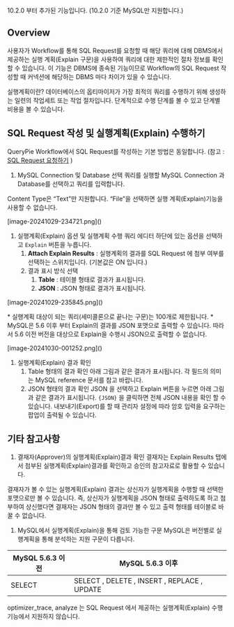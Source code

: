 
<Callout type="info">
10.2.0 부터 추가된 기능입니다. (10.2.0 기준 MySQL만 지원합니다.) 
</Callout>

## Overview
사용자가 Workflow를 통해 SQL Request를 요청할 때 해당 쿼리에 대해 DBMS에서 제공하는 실행 계획(Explain 구문)을 사용하여 쿼리에 대한 제한적인 절차 정보를 확인할 수 있습니다. 이 기능은 DBMS에 종속된 기능이므로 Workflow의 SQL Request 작성할 때 커넥션에 해당하는 DBMS 마다 차이가 있을 수 있습니다.

<Callout type="info">
실행계획이란?  데이터베이스의 옵티마이저가 가장 최적의 쿼리를 수행하기 위해 생성하는 일련의 작업세트 또는 작업 절차입니다. 단계적으로 수행 단계를 볼 수 있고 단계별 비용을 볼 수 있습니다. 
</Callout>

## SQL Request 작성 및 실행계획(Explain) 수행하기
QueryPie Workflow에서 SQL Request를 작성하는 기본 방법은 동일합니다. (참고 : [SQL Request 요청하기](https://chequer.atlassian.net/l/cp/6hUBcwmi) )

1. MySQL Connection 및 Database 선택  쿼리를 실행할 MySQL Connection 과 Database를 선택하고 쿼리를 입력합니다.

<Callout type="important">
Content Type은 “Text”만 지원합니다. “File”을 선택하면 실행 계획(Explain)기능을 사용할 수 없습니다. 
</Callout>

<p align="center">
<div>[image-20241029-234721.png]()</div>
</p>

1. 실행계획(Explain) 옵션 및 실행계획 수행 쿼리 에디터 하단에 있는 옵션을 선택하고 `Explain` 버튼을 누릅니다.
    1. **Attach Explain Results**  : 실행계획의 결과를 SQL Request 에 첨부 여부를 선택하는 스위치입니다. (기본값은 ON 입니다.)
    2. 결과 표시 방식 선택
        1. **Table**  : 테이블 형태로 결과가 표시됩니다.
        2. **JSON**  : JSON 형태로 결과가 표시됩니다.

<p align="center">
<div>[image-20241029-235845.png]()</div>
</p>

<Callout type="important">
* 실행계획 대상이 되는 쿼리(세미콜론으로 끝나는 구문)는 100개로 제한됩니다.
* MySQL은 5.6 이후 부터 Explain의 결과를 JSON 포맷으로 출력할 수 있습니다. 따라서 5.6 이전 버전을 대상으로 Explain을 수행시 JSON으로 출력할 수 없습니다.
<p align="center">
<div>[image-20241030-001252.png]()</div>
</p>
</Callout>

1. 실행계획(Explain) 결과 확인
    1. Table 형태의 결과 확인 아래 그림과 같은 결과가 표시됩니다. 각 필드의 의미는 MySQL reference 문서를 참고 바랍니다.
    2. JSON 형태의 결과 확인 JSON 을 선택하고 Explain 버튼을 누르면 아래 그림과 같은 결과가 표시됩니다. `{JSON}` 을 클릭하면 전체 JSON 내용을 확인 할 수 있습니다.     내보내기(Export)를 할 때 관리자 설정에 따라 암호 입력을 요구하는 팝업이 출력될 수 있습니다.

## 기타 참고사항
1. 결재자(Approver)의 실행계획(Explain)결과 확인 결재자는 Explain Results 탭에서 첨부된 실행계획(Explain)결과를 확인하고 승인의 참고자료로 활용할 수 있습니다.

<Callout type="important">
결재자가 볼 수 있는 실행계획(Explain) 결과는 상신자가 실행계획을 수행할 때 선택한 포맷으로만 볼 수 있습니다. 즉, 상신자가 실행계획을 JSON 형태로 출력하도록 하고 첨부하여 상신했다면 결재자는 JSON 형태의 결과만 볼 수 있고 출력 형태를 테이블로 바꿀 수 없습니다. 
</Callout>

1. MySQL에서 실행계획(Explain)을 통해 검토 가능한 구문 MySQL은 버전별로 실행계획을 통해 분석하는 지원 구문이 다릅니다.

| **MySQL 5.6.3 이전** | **MySQL 5.6.3 이후**                          |
| ------------------ | ------------------------------------------- |
| SELECT             | SELECT , DELETE , INSERT , REPLACE , UPDATE |

<Callout type="important">
optimizer_trace, analyze 는 SQL Request 에서 제공하는 실행계획(Explain) 수행 기능에서 지원하지 않습니다. 
</Callout>
